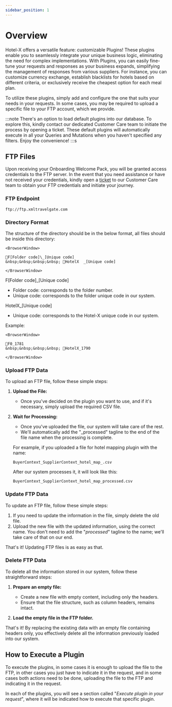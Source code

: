 ```yaml
---
sidebar_position: 1
---
```


# Overview

Hotel-X offers a versatile feature: customizable Plugins! These plugins enable you to seamlessly integrate your unique business logic, eliminating the need for complex implementations. With Plugins, you can easily fine-tune your requests and responses as your business expands, simplifying the management of responses from various suppliers.
For instance, you can customize currency exchange, establish blacklists for hotels based on different criteria, or exclusively receive the cheapest option for each meal plan.

To utilize these plugins, simply add and configure the one that suits your needs in your requests. In some cases, you may be required to upload a specific file to your FTP account, which we provide.

:::note
There's an option to load default plugins into our database. To explore this, kindly contact our dedicated Customer Care team to initiate the process by opening a ticket. These default plugins will automatically execute in all your Queries and Mutations when you haven't specified any filters. Enjoy the convenience!
:::s


## FTP Files

Upon receiving your Onboarding Welcome Pack, you will be granted access credentials to the FTP server. In the event that you need assistance or have not received your credentials, kindly open a [ticket](https://app.travelgatex.com/tickets) to our Customer Care team to obtain your FTP credentials and initiate your journey.

### FTP Endpoint

```
ftp://ftp.xmltravelgate.com
```

### Directory Format

The structure of the directory should be in the below format, all files should be inside this directory:

```mdx-code-block
<BrowserWindow>

📁F[Folder code]\_[Unique code]  
&nbsp;&nbsp;&nbsp;&nbsp; 📁HotelX  _[Unique code]

</BrowserWindow>
```

F[Folder code]_[Unique code]
* Folder code: corresponds to the folder number.
* Unique code: corresponds to the folder unique code in our system.

HotelX_[Unique code]
* Unique code: corresponds to the Hotel-X unique code in our system.

Example: 

```mdx-code-block
<BrowserWindow>

📁F0_1781  
&nbsp;&nbsp;&nbsp;&nbsp; 📁HotelX_1790

</BrowserWindow>
```

### Upload FTP Data

To upload an FTP file, follow these simple steps:

1. **Upload the File:**
   - Once you've decided on the plugin you want to use, and if it's necessary, simply upload the required CSV file.

2. **Wait for Processing:**
   - Once you've uploaded the file, our system will take care of the rest.
   - We'll automatically add the "_processed" tagline to the end of the file name when the processing is complete.

   For example, if you uploaded a file for hotel mapping plugin with the name:
   ```
   BuyerContext_SupplierContext_hotel_map_.csv
   ```

   After our system processes it, it will look like this:
   ```
   BuyerContext_SupplierContext_hotel_map_processed.csv
   ```

### Update FTP Data

To update an FTP file, follow these simple steps:

1. If you need to update the information in the file, simply delete the old file.
2. Upload the new file with the updated information, using the correct name. You don't need to add the "_processed_" tagline to the name; we'll take care of that on our end.

That's it! Updating FTP files is as easy as that.


### Delete FTP Data

To delete all the information stored in our system, follow these straightforward steps:

1. **Prepare an empty file:**
   - Create a new file with empty content, including only the headers.
   - Ensure that the file structure, such as column headers, remains intact.

2. **Load the empty file in the FTP folder.**

That's it! By replacing the existing data with an empty file containing headers only, you effectively delete all the information previously loaded into our system.


## How to Execute a Plugin

To execute the plugins, in some cases it is enough to upload the file to the FTP, in other cases you just have to indicate it in the request, and in some cases both actions need to be done, uploading the file to the FTP and indicating it in the request.

In each of the plugins, you will see a section called "_Execute plugin in your request_", where it will be indicated how to execute that specific plugin.